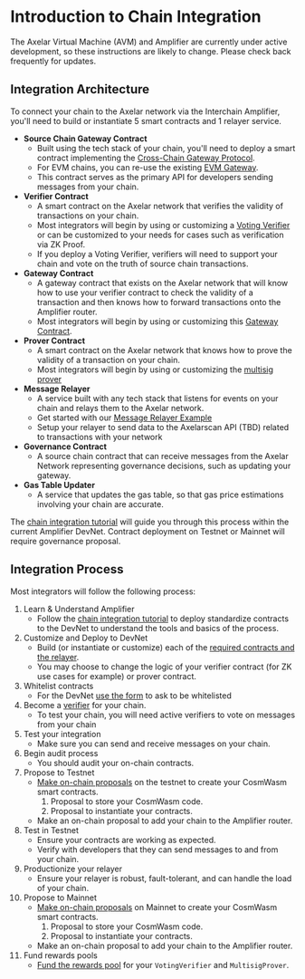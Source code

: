 # Introduction to Chain Integration


<Callout>
  The Axelar Virtual Machine (AVM) and Amplifier are currently under active
  development, so these instructions are likely to change. Please check back
  frequently for updates.
</Callout>

## Integration Architecture

To connect your chain to the Axelar network via the Interchain Amplifier, you'll need to build or instantiate 5 smart contracts and 1 relayer service.

- **Source Chain Gateway Contract**
  - Built using the tech stack of your chain, you'll need to deploy a smart contract implementing the [Cross-Chain Gateway Protocol](https://github.com/axelarnetwork/cgp-spec).
  - For EVM chains, you can re-use the existing [EVM Gateway](https://github.com/axelarnetwork/axelar-cgp-solidity).
  - This contract serves as the primary API for developers sending messages from your chain.
- **Verifier Contract**
  - A smart contract on the Axelar network that verifies the validity of transactions on your chain.
  - Most integrators will begin by using or customizing a [Voting Verifier](https://github.com/axelarnetwork/axelar-amplifier/tree/main/contracts/voting-verifier) or can be customized to your needs for cases such as verification via ZK Proof.
  - If you deploy a Voting Verifier, verifiers will need to support your chain and vote on the truth of source chain transactions.
- **Gateway Contract**
  - A gateway contract that exists on the Axelar network that will know how to use your verifier contract to check the validity of a transaction and then knows how to forward transactions onto the Amplifier router.
  - Most integrators will begin by using or customizing this [Gateway Contract](https://github.com/axelarnetwork/axelar-amplifier/tree/main/contracts/gateway).
- **Prover Contract**
  - A smart contract on the Axelar network that knows how to prove the validity of a transaction on your chain.
  - Most integrators will begin by using or customizing the [multisig prover](https://github.com/axelarnetwork/axelar-amplifier/tree/main/contracts/multisig-prover)
- **Message Relayer**
  - A service built with any tech stack that listens for events on your chain and relays them to the Axelar network.
  - Get started with our [Message Relayer Example](https://github.com/axelarnetwork/axelar-examples/tree/main/examples/amplifier)
  - Setup your relayer to send data to the Axelarscan API (TBD) related to transactions with your network
- **Governance Contract**
  - A source chain contract that can receive messages from the Axelar Network representing governance decisions, such as updating your gateway.
- **Gas Table Updater**
  - A service that updates the gas table, so that gas price estimations involving your chain are accurate.

The [chain integration tutorial](/dev/amplifier/chain-integration/integrate-a-chain) will guide you through this process within the current Amplifier DevNet. Contract deployment on Testnet or Mainnet will require governance proposal.

## Integration Process

Most integrators will follow the following process:

1. Learn & Understand Amplifier
   - Follow the [chain integration tutorial](/dev/amplifier/chain-integration/integrate-a-chain) to deploy standardize contracts to the DevNet to understand the tools and basics of the process.
1. Customize and Deploy to DevNet
   - Build (or instantiate or customize) each of the [required contracts and the relayer](#integration-architecture).
   - You may choose to change the logic of your verifier contract (for ZK use cases for example) or prover contract.
1. Whitelist contracts
   - For the DevNet [use the form](https://docs.google.com/forms/d/e/1FAIpQLSchD7P1WfdSCQfaZAoqX7DyqJOqYKxXle47yrueTbOgkKQDiQ/viewform) to ask to be whitelisted
1. Become a [verifier](/validator/amplifier/verifier-onboarding) for your chain.
   - To test your chain, you will need active verifiers to vote on messages from your chain
1. Test your integration
   - Make sure you can send and receive messages on your chain.
1. Begin audit process
   - You should audit your on-chain contracts.
1. Propose to Testnet
   - [Make on-chain proposals](/dev/amplifier/chain-integration/governance-proposals/) on the testnet to create your CosmWasm smart contracts.
     1. Proposal to store your CosmWasm code.
     1. Proposal to instantiate your contracts.
   - Make an on-chain proposal to add your chain to the Amplifier router.
1. Test in Testnet
   - Ensure your contracts are working as expected.
   - Verify with developers that they can send messages to and from your chain.
1. Productionize your relayer
   - Ensure your relayer is robust, fault-tolerant, and can handle the load of your chain.
1. Propose to Mainnet
    - [Make on-chain proposals](/dev/amplifier/chain-integration/governance-proposals/) on Mainnet to create your CosmWasm smart contracts.
        1. Proposal to store your CosmWasm code.
        1. Proposal to instantiate your contracts.
    - Make an on-chain proposal to add your chain to the Amplifier router.
1. Fund rewards pools
    - [Fund the rewards pool](/dev/amplifier/add-rewards/) for your `VotingVerifier` and `MultisigProver`.

